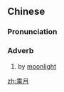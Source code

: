 ==Chinese==
{{zh-forms}}

===Pronunciation===
{{zh-pron
|m=chéngyuè
|cat=adv
}}

===Adverb===
{{zh-adv}}

# by [[moonlight]]

[[zh:乘月]]